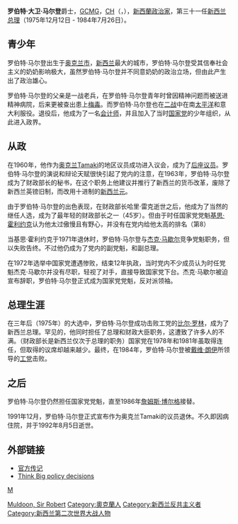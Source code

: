{{Infobox President|name=
|image=Robert Muldoon 1977.jpg
|order=31
|office=新西兰总理
|term_start=1975年12月12日
|term_end=1984年7月26日
|predecessor=[[华莱士·罗林|华莱士·罗林]]
|successor=[[戴维·朗伊|戴维·朗伊]]
|date of birth= 1921年9月25日
|place of birth={{NZD}}[[奥克兰市|奥克兰市]]
|date of death= 1992年8月5日（70岁）
|place of death={{NZD}}[[奥克兰市|奥克兰市]]
|wife= 
|party=[[新西兰国家党|国家党]]
|religion=[[浸信會|浸信會]]
}}
'''罗伯特·大卫·马尔登'''爵士，[[GCMG|GCMG]]，[[名譽勳位|CH]]（{{Lang|en|Sir '''Robert David ("Rob") Muldoon'''}}，{{bd|1921年|9月25日|1992年|8月5日|Muldoon, Sir Robert}}），[[新西蘭|新西蘭]][[政治家|政治家]]，第三十一任[[新西兰总理|新西兰总理]]（1975年12月12日 - 1984年7月26日）。

==青少年==
罗伯特·马尔登出生于[[奥克兰市|奥克兰市]]，[[新西兰|新西兰]]最大的城市，罗伯特·马尔登受其信奉社会主义的奶奶影响极大，虽然罗伯特·马尔登并不同意奶奶的政治立场，但由此产生出了政治雄心。

罗伯特·马尔登的父亲是一战老兵，在罗伯特·马尔登青年时曾因精神问题而被送进精神病院，后来更被查出患上[[梅毒|梅毒]]。而罗伯特·马尔登也在[[二战|二战]]中在南[[太平洋|太平洋]]和意大利服役。退役后，他成为了一名[[会计师|会计师]]，并且加入了当时[[新西兰国家党|国家党]]的少年组织，从此进入政界。

==从政==
在1960年，他作为[[奥克兰|奥克兰]]Tamaki的地区议员成功进入议会，成为了[[后座议员|后座议员]]。罗伯特·马尔登的演说和辩论天赋很快引起了党内的注意，在1963年，罗伯特·马尔登成为了财政部长的秘书，在这个职务上他建议并推行了新西兰的货币改革，废除了新西兰英镑旧制，而改用十进制的[[新西兰元|新西兰元]]。

由于罗伯特·马尔登的出色表现，在财政部长哈里·雷克逝世之后，他成为了当然的继任人选，成为了最年轻的财政部长之一（45岁）。但由于时任国家党党魁[[基思·霍利约克|基思·霍利约克]]认为他太过傲慢且有野心，并没有在党内给他太高的排名（第8）

当基思·霍利约克于1971年退休时，罗伯特·马尔登与[[杰克·马歇尔|杰克·马歇尔]]竞争党魁职务，但以失败告终。不过他仍成为了党内的副党魁，和副总理。

在1972年选举中国家党遭遇惨败，结束12年执政，当时党内不少成员认为时任党魁杰克·马歇尔并没有尽职，轻视了对手，直接导致国家党下台。杰克·马歇尔被迫宣布辞职，罗伯特·马尔登正式成为国家党党魁，反对派领袖。

==总理生涯==
在三年后（1975年）的大选中，罗伯特·马尔登成功击败工党的[[比尔·罗林|比尔·罗林]]，成为了新西兰总理。罕见的，他同时担任了总理和财政大臣职务，这遭致了许多人的不满。（财政部长是新西兰仅次于总理的职务）国家党在1978年和1981年虽取得连任，但取得的议席却越来越少。最终，在1984年，罗伯特·马尔登被[[戴维·朗伊|戴维·朗伊]]所领导的[[新西兰工党|工党]]击败。

==之后==
罗伯特·马尔登仍然担任国家党党魁，直至1986年[[詹姆斯·博尔格|詹姆斯·博尔格]]接替。

1991年12月，罗伯特·马尔登正式宣布作为奥克兰Tamaki的议员退休。不久即因病住院，并于1992年8月5日逝世。

==外部链接==
* [https://web.archive.org/web/20060306193138/http://www.primeminister.govt.nz/oldpms/1975muldoon.html 官方传记] 
* [http://www.techhistory.co.nz/ThinkBig/Petrochemical%20Decisions.htm Think Big policy decisions] {{Wayback|url=http://www.techhistory.co.nz/ThinkBig/Petrochemical%20Decisions.htm |date=20140915074545 }}

{{start box}}
{{succession box|[[华莱士·罗林|华莱士·罗林]]|[[戴维·朗伊|戴维·朗伊]]|[[新西兰总理|新西兰总理]]|1975年12月12日-1984年7月26日}}
{{end box}}
{{新西兰总理}}
{{Authority control}}
[[category:新西兰总理|M]]
[[Category:名譽勳位成員|Muldoon, Sir Robert]]
[[Category:奧克蘭人|Category:奧克蘭人]]
[[Category:新西兰反共主义者|Category:新西兰反共主义者]]
[[Category:新西兰第二次世界大战人物|Category:新西兰第二次世界大战人物]]
